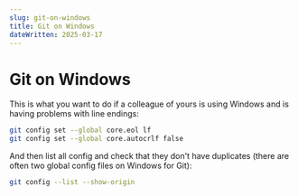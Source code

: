 ```yaml
---
slug: git-on-windows
title: Git on Windows
dateWritten: 2025-03-17
---
```


# Git on Windows

This is what you want to do if a colleague of yours is using Windows and is having problems with line endings:

```bash
git config set --global core.eol lf
git config set --global core.autocrlf false
```

And then list all config and check that they don't have duplicates (there are often two global config files on Windows for Git):

```bash
git config --list --show-origin
```
